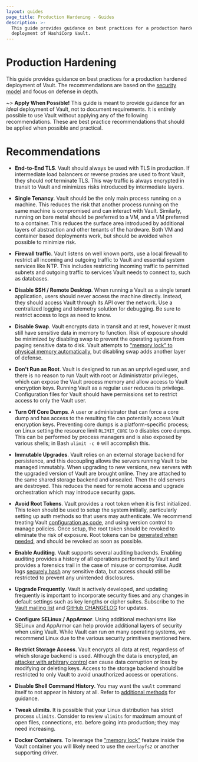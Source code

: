```yaml
---
layout: guides
page_title: Production Hardening - Guides
description: >-
  This guide provides guidance on best practices for a production hardened
  deployment of HashiCorp Vault.
---
```


# Production Hardening

This guide provides guidance on best practices for a production hardened
deployment of Vault. The recommendations are based on the [security
model](/docs/internals/security) and focus on defense in depth.

~> **Apply When Possible!** This guide is meant to provide guidance for an
_ideal_ deployment of Vault, not to document requirements. It is entirely
possible to use Vault without applying any of the following recommendations.
These are best practice recommendations that should be applied when possible
and practical.

# Recommendations

- **End-to-End TLS**. Vault should always be used with TLS in production. If
  intermediate load balancers or reverse proxies are used to front Vault, they
  should _not_ terminate TLS. This way traffic is always encrypted in transit
  to Vault and minimizes risks introduced by intermediate layers.

- **Single Tenancy**. Vault should be the only main process running on a
  machine. This reduces the risk that another process running on the same
  machine is compromised and can interact with Vault. Similarly, running on
  bare metal should be preferred to a VM, and a VM preferred to a container.
  This reduces the surface area introduced by additional layers of abstraction
  and other tenants of the hardware. Both VM and container based deployments
  work, but should be avoided when possible to minimize risk.

- **Firewall traffic**. Vault listens on well known ports, use a local firewall
  to restrict all incoming and outgoing traffic to Vault and essential system
  services like NTP. This includes restricting incoming traffic to permitted
  subnets and outgoing traffic to services Vault needs to connect to, such as
  databases.

- **Disable SSH / Remote Desktop**. When running a Vault as a single tenant
  application, users should never access the machine directly. Instead, they
  should access Vault through its API over the network. Use a centralized
  logging and telemetry solution for debugging. Be sure to restrict access to
  logs as need to know.

- **Disable Swap**. Vault encrypts data in transit and at rest, however it must
  still have sensitive data in memory to function. Risk of exposure should be
  minimized by disabling swap to prevent the operating system from paging
  sensitive data to disk. Vault attempts to ["memory lock" to physical memory
  automatically](/docs/configuration#disable_mlock), but disabling
  swap adds another layer of defense.

- **Don't Run as Root**. Vault is designed to run as an unprivileged user, and
  there is no reason to run Vault with root or Administrator privileges, which
  can expose the Vault process memory and allow access to Vault encryption
  keys. Running Vault as a regular user reduces its privilege. Configuration
  files for Vault should have permissions set to restrict access to only the
  Vault user.

- **Turn Off Core Dumps**. A user or administrator that can force a core dump
  and has access to the resulting file can potentially access Vault encryption
  keys. Preventing core dumps is a platform-specific process; on Linux setting
  the resource limit `RLIMIT_CORE` to `0` disables core dumps. This can be
  performed by process managers and is also exposed by various shells; in Bash
  `ulimit -c 0` will accomplish this.

- **Immutable Upgrades**. Vault relies on an external storage backend for
  persistence, and this decoupling allows the servers running Vault to be
  managed immutably. When upgrading to new versions, new servers with the
  upgraded version of Vault are brought online. They are attached to the same
  shared storage backend and unsealed. Then the old servers are destroyed. This
  reduces the need for remote access and upgrade orchestration which may
  introduce security gaps.

- **Avoid Root Tokens**. Vault provides a root token when it is first
  initialized. This token should be used to setup the system initially,
  particularly setting up auth methods so that users may
  authenticate. We recommend treating Vault [configuration as
  code](https://www.hashicorp.com/blog/codifying-vault-policies-and-configuration/),
  and using version control to manage policies. Once setup, the root token
  should be revoked to eliminate the risk of exposure. Root tokens can be
  [generated when needed](/guides/operations/generate-root), and should be
  revoked as soon as possible.

- **Enable Auditing**. Vault supports several auditing backends. Enabling
  auditing provides a history of all operations performed by Vault and provides
  a forensics trail in the case of misuse or compromise. Audit logs [securely
  hash](/docs/audit) any sensitive data, but access should still be
  restricted to prevent any unintended disclosures.

- **Upgrade Frequently**. Vault is actively developed, and updating frequently
  is important to incorporate security fixes and any changes in default
  settings such as key lengths or cipher suites. Subscribe to the [Vault
  mailing list](https://groups.google.com/forum/#!forum/vault-tool) and [GitHub
  CHANGELOG](https://github.com/hashicorp/vault/blob/main/CHANGELOG.md) for
  updates.

- **Configure SELinux / AppArmor**. Using additional mechanisms like SELinux
  and AppArmor can help provide additional layers of security when using Vault.
  While Vault can run on many operating systems, we recommend Linux due to the
  various security primitives mentioned here.

- **Restrict Storage Access**. Vault encrypts all data at rest, regardless of
  which storage backend is used. Although the data is encrypted, an [attacker
  with arbitrary control](/docs/internals/security) can cause data
  corruption or loss by modifying or deleting keys. Access to the storage
  backend should be restricted to only Vault to avoid unauthorized access or
  operations.

- **Disable Shell Command History**. You may want the `vault` command itself to
  not appear in history at all. Refer to [additional methods](/guides/secret-mgmt/static-secrets#additional-discussion)
  for guidance.

- **Tweak ulimits**. It is possible that your Linux distribution has strict process `ulimits`.
  Consider to review `ulimits` for maximum amount of open files, connections, etc. before
  going into production; they may need increasing.

- **Docker Containers**. To leverage the ["memory lock"](/docs/configuration#disable_mlock)
  feature inside the Vault container you will likely need to use the `overlayfs2` or another supporting driver.
